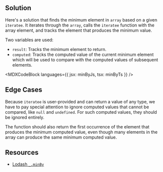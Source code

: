 

## Solution

Here's a solution that finds the minimum element in `array` based on a given `iteratee`. It iterates through the `array`, calls the `iteratee` function with the array element, and tracks the element that produces the minimum value.

Two variables are used:

- `result`: Tracks the minimum element to return.
- `computed`: Tracks the computed value of the current minimum element which will be used to compare with the computed values of subsequent elements.

<MDXCodeBlock languages={{ jsx: minByJs, tsx: minByTs }} />

## Edge Cases

Because `iteratee` is user-provided and can return a value of any type, we have to pay special attention to ignore computed values that cannot be compared, like `null` and `undefined`. For such computed values, they should be ignored entirely.

The function should also return the first occurrence of the element that produces the minimum computed value, even though many elements in the array can produce the same minimum computed value.

## Resources

- [Lodash `_.minBy`](https://lodash.com/docs/#minBy)
